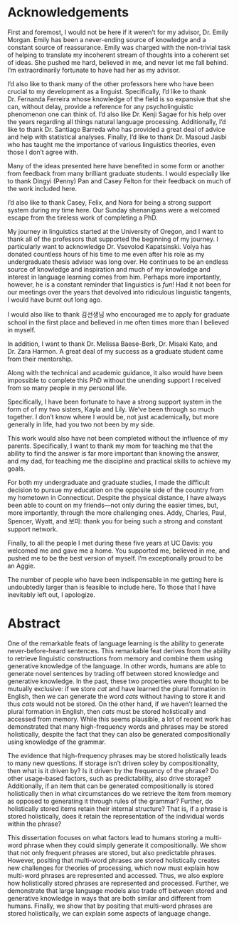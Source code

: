 # Acknowledgements {#sec-acknowledgements .unnumbered}

First and foremost, I would not be here if it weren’t for my advisor, Dr. Emily Morgan. Emily has been a never-ending source of knowledge and a constant source of reassurance. Emily was charged with the non-trivial task of helping to translate my incoherent stream of thoughts into a coherent set of ideas. She pushed me hard, believed in me, and never let me fall behind. I'm extraordinarily fortunate to have had her as my advisor.

I’d also like to thank many of the other professors here who have been crucial to my development as a linguist. Specifically, I’d like to thank Dr. Fernanda Ferreira whose knowledge of the field is so expansive that she can, without delay, provide a reference for any psycholinguistic phenomenon one can think of. I'd also like Dr. Kenji Sagae for his help over the years regarding all things natural language processing. Additionally, I'd like to thank Dr. Santiago Barreda who has provided a great deal of advice and help with statistical analyses. Finally, I'd like to thank Dr. Masoud Jasbi who has taught me the importance of various linguistics theories, even those I don't agree with.

Many of the ideas presented here have benefited in some form or another from feedback from many brilliant graduate students. I would especially like to thank Dingyi (Penny) Pan and Casey Felton for their feedback on much of the work included here.

I’d also like to thank Casey, Felix, and Nora for being a strong support system during my time here. Our Sunday shenanigans were a welcomed escape from the tireless work of completing a PhD.

My journey in linguistics started at the University of Oregon, and I want to thank all of the professors that supported the beginning of my journey. I particularly want to acknowledge Dr. Vsevolod Kapatsinski. Volya has donated countless hours of his time to me even after his role as my undergraduate thesis advisor was long over. He continues to be an endless source of knowledge and inspiration and much of my knowledge and interest in language learning comes from him. Perhaps more importantly, however, he is a constant reminder that linguistics is *fun*! Had it not been for our meetings over the years that devolved into ridiculous linguistic tangents, I would have burnt out long ago.

I would also like to thank 김선생님 who encouraged me to apply for graduate school in the first place and believed in me often times more than I believed in myself.

In addition, I want to thank Dr. Melissa Baese-Berk, Dr. Misaki Kato, and Dr. Zara Harmon. A great deal of my success as a graduate student came from their mentorship.

Along with the technical and academic guidance, it also would have been impossible to complete this PhD without the unending support I received from so many people in my personal life.

Specifically, I have been fortunate to have a strong support system in the form of of my two sisters, Kayla and Lily. We’ve been through so much together. I don’t know where I would be, not just academically, but more generally in life, had you two not been by my side.

This work would also have not been completed without the influence of my parents. Specifically, I want to thank my mom for teaching me that the ability to find the answer is far more important than knowing the answer, and my dad, for teaching me the discipline and practical skills to achieve my goals.

For both my undergraduate and graduate studies, I made the difficult decision to pursue my education on the opposite side of the country from my hometown in Connecticut. Despite the physical distance, I have always been able to count on my friends—not only during the easier times, but, more importantly, through the more challenging ones. Addy, Charles, Paul, Spencer, Wyatt, and 보미: thank you for being such a strong and constant support network.

Finally, to all the people I met during these five years at UC Davis: you welcomed me and gave me a home. You supported me, believed in me, and pushed me to be the best version of myself. I'm exceptionally proud to be an Aggie.

The number of people who have been indispensable in me getting here is undoubtedly larger than is feasible to include here. To those that I have inevitably left out, I apologize.

\newpage

\doublespacing

\setlength{\parindent}{4em}

# Abstract {#sec-abstract .unnumbered}

One of the remarkable feats of language learning is the ability to generate never-before-heard sentences. This remarkable feat derives from the ability to retrieve linguistic constructions from memory and combine them using generative knowledge of the language. In other words, humans are able to generate novel sentences by trading off between stored knowledge and generative knowledge. In the past, these two properties were thought to be mutually exclusive: if we store *cat* and have learned the plural formation in English, then we can generate the word *cats* without having to store it and thus *cats* would not be stored. On the other hand, if we haven't learned the plural formation in English, then *cats* must be stored holistically and accessed from memory. While this seems plausible, a lot of recent work has demonstrated that many high-frequency words and phrases may be stored holistically, despite the fact that they can also be generated compositionally using knowledge of the grammar.

The evidence that high-frequency phrases may be stored holistically leads to many new questions. If storage isn't driven soley by compositionality, then what is it driven by? Is it driven by the frequency of the phrase? Do other usage-based factors, such as predictability, also drive storage? Additionally, if an item that can be generated compositionally is stored holistically then in what circumstances do we retrieve the item from memory as opposed to generating it through rules of the grammar? Further, do holistically stored items retain their internal structure? That is, if a phrase is stored holistically, does it retain the representation of the individual words within the phrase?

This dissertation focuses on what factors lead to humans storing a multi-word phrase when they could simply generate it compositionally. We show that not only frequent phrases are stored, but also predictable phrases. However, positing that multi-word phrases are stored holistically creates new challenges for theories of processing, which now must explain how multi-word phrases are represented and accessed. Thus, we also explore how holistically stored phrases are represented and processed. Further, we demonstrate that large language models also trade off between stored and generative knowledge in ways that are both similar and different from humans. Finally, we show that by positing that multi-word phrases are stored holistically, we can explain some aspects of language change.
